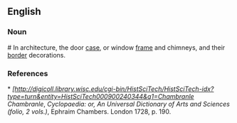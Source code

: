 ==English==

===Noun==={{en-noun}}# {{architecture}} In architecture, the door [[case]], or window [[frame]] and chimneys, and their [[border]] decorations.

===References===* ''[http://digicoll.library.wisc.edu/cgi-bin/HistSciTech/HistSciTech-idx?type=turn&entity=HistSciTech000900240344&q1=Chambranle Chambranle'', ''Cyclopaedia: or, An Universal Dictionary of Arts and Sciences (folio, 2 vols.)'', Ephraim Chambers. London 1728, p. 190.